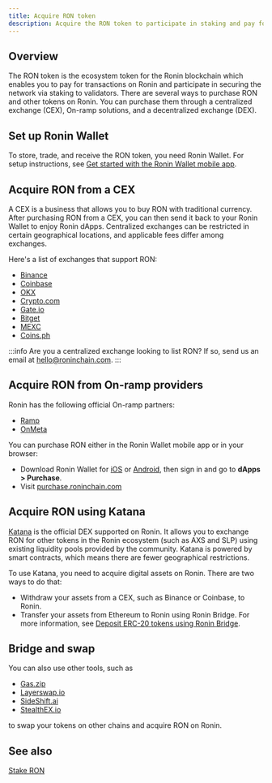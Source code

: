 ```yaml
---
title: Acquire RON token
description: Acquire the RON token to participate in staking and pay for gas fees.
---
```



## Overview

The RON token is the ecosystem token for the Ronin blockchain which enables you to pay for transactions on Ronin and participate in securing the network via staking to validators.
There are several ways to purchase RON and other tokens on Ronin. You can purchase them through a centralized exchange (CEX), On-ramp solutions, and a decentralized exchange (DEX).

## Set up Ronin Wallet

To store, trade, and receive the RON token, you need Ronin Wallet. For setup instructions, see [Get started with the Ronin Wallet mobile app](https://support.roninchain.com/hc/en-us/articles/14037076528283-Getting-Started-on-Ronin-Mobile-Wallet).

## Acquire RON from a CEX

A CEX is a business that allows you to buy RON
with traditional currency. After purchasing RON from a CEX, you can then send it back to your Ronin Wallet to enjoy
Ronin dApps. Centralized exchanges can be restricted in certain
geographical locations, and applicable fees differ among exchanges.

Here's a list of exchanges that support RON:

* [Binance](https://www.binance.com/)
* [Coinbase](https://www.coinbase.com/)
* [OKX](https://www.okx.com/)
* [Crypto.com](https://crypto.com/exchange/trade/spot/RONIN_USD)
* [Gate.io](https://www.gate.io/trade/RON_USDT)
* [Bitget](https://www.bitget.com/spot/RONUSDT)
* [MEXC](https://www.mexc.com/exchange/RON_USDT)
* [Coins.ph](https://pro.coins.ph/en-ph/trade/RON/PHP/)

:::info
Are you a centralized exchange looking to list RON? If so, send us an email at
[hello@roninchain.com](mailto:hello@roninchain.com).
:::

## Acquire RON from On-ramp providers

Ronin has the following official On-ramp partners:

* [Ramp](https://ramp.network/buy)
* [OnMeta](https://onmeta.in/buytoken)

You can purchase RON either in the Ronin Wallet mobile app or in your browser:

* Download Ronin Wallet for [iOS](https://apps.apple.com/us/app/ronin-wallet/id1592675001) or [Android](https://play.google.com/store/apps/details?id=com.skymavis.genesis&hl=en_US&gl=US), then sign in and go to **dApps > Purchase**.
* Visit [purchase.roninchain.com](http://purchase.roninchain.com/)

## Acquire RON using Katana

[Katana](https://app.roninchain.com/swap) is the official DEX supported on Ronin. 
It allows you to exchange RON for other tokens in the Ronin ecosystem (such as AXS and SLP) using existing
liquidity pools provided by the community. Katana is powered by smart
contracts, which means there are fewer geographical restrictions.

To use Katana, you need to acquire digital assets on Ronin. There are two ways to do that:

* Withdraw your assets from a CEX, such as Binance or Coinbase, to Ronin.
* Transfer your assets from Ethereum to Ronin using Ronin Bridge. For more information, see [Deposit ERC-20 tokens using Ronin Bridge](../apps/ronin-bridge/guides/deposit-token.md).

## Bridge and swap

You can also use other tools, such as 

* [Gas.zip](https://www.gas.zip/)
* [Layerswap.io](https://layerswap.io/app/)
* [SideShift.ai](https://sideshift.ai/eth/ron)
* [StealthEX.io](https://stealthex.io/exchange/new/?to=ron)

to swap your tokens on other chains and acquire RON on Ronin.

## See also

[Stake RON](../protocol/delegators/become-delegator.mdx)
